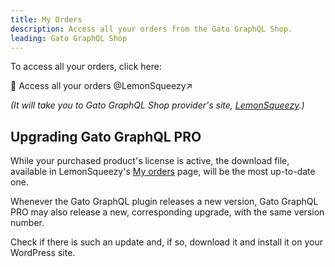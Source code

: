 ```yaml
---
title: My Orders
description: Access all your orders from the Gato GraphQL Shop.
leading: Gato GraphQL Shop
---
```


To access all your orders, click here:

<div className="flex justify-center"><Link className="not-prose btn text-slate-900 bg-gradient-to-r from-white/80 via-white to-white/80 hover:bg-white transition duration-150 ease-in-out group mb-4" href="https://app.lemonsqueezy.com/my-orders" target="_blank">

🛒 Access all your orders @LemonSqueezy&#x2197;

</Link></div>

_(It will take you to Gato GraphQL Shop provider's site, <a href="https://www.lemonsqueezy.com" target="_blank">LemonSqueezy</a>.)_

## Upgrading Gato GraphQL PRO

While your purchased product's license is active, the download file, available in LemonSqueezy's <a href="https://app.lemonsqueezy.com/my-orders" target="_blank">My orders</a> page, will be the most up-to-date one.

Whenever the Gato GraphQL plugin releases a new version, Gato GraphQL PRO may also release a new, corresponding upgrade, with the same version number.

Check if there is such an update and, if so, download it and install it on your WordPress site.
